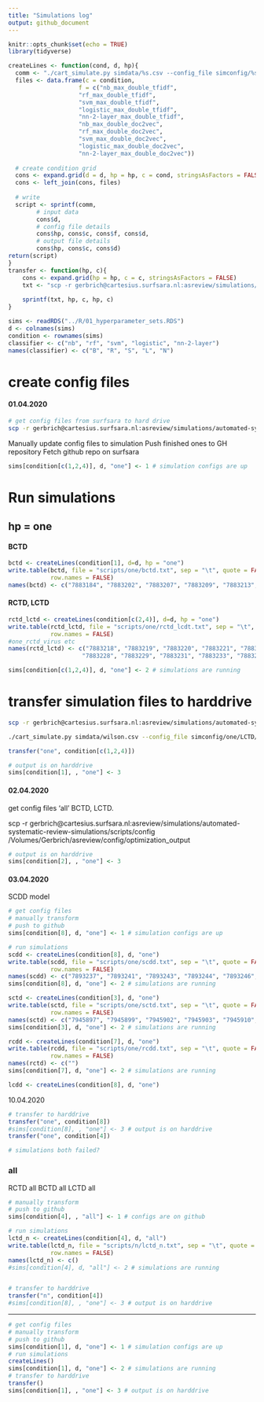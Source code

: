 ```yaml
---
title: "Simulations log"
output: github_document
---
```


```r
knitr::opts_chunk$set(echo = TRUE)
library(tidyverse)

createLines <- function(cond, d, hp){
  comm <- "./cart_simulate.py simdata/%s.csv --config_file simconfig/%s/%s/%s-%s.ini --state_file simoutput/%s/%s/%s/results.h5 -r 15"
  files <- data.frame(c = condition, 
                    f = c("nb_max_double_tfidf",
                    "rf_max_double_tfidf",
                    "svm_max_double_tfidf",
                    "logistic_max_double_tfidf",
                    "nn-2-layer_max_double_tfidf",
                    "nb_max_double_doc2vec",
                    "rf_max_double_doc2vec",
                    "svm_max_double_doc2vec",
                    "logistic_max_double_doc2vec",
                    "nn-2-layer_max_double_doc2vec"))
  
  # create condition grid
  cons <- expand.grid(d = d, hp = hp, c = cond, stringsAsFactors = FALSE)
  cons <- left_join(cons, files)
  
  # write 
  script <- sprintf(comm, 
        # input data
        cons$d, 
        # config file details
        cons$hp, cons$c, cons$f, cons$d,
        # output file details
        cons$hp, cons$c, cons$d)
return(script)
}
transfer <- function(hp, c){
    cons <- expand.grid(hp = hp, c = c, stringsAsFactors = FALSE)
    txt <- "scp -r gerbrich@cartesius.surfsara.nl:asreview/simulations/automated-systematic-review-simulations/scripts/simoutput/%s/%s /Volumes/Gerbrich/asreview/simoutput/%s/%s"
    
    sprintf(txt, hp, c, hp, c)
}


```

```r
sims <- readRDS("../R/01_hyperparameter_sets.RDS")
d <- colnames(sims)
condition <- rownames(sims)
classifier <- c("nb", "rf", "svm", "logistic", "nn-2-layer")
names(classifier) <- c("B", "R", "S", "L", "N")
```

# create config files 
#### 01.04.2020
```bash
# get config files from surfsara to hard drive 
scp -r gerbrich@cartesius.surfsara.nl:asreview/simulations/automated-systematic-review-simulations/scripts/config /Volumes/Gerbrich/asreview/config/optimization_output
```

Manually update config files to simulation 
Push finished ones to GH repository
Fetch github repo on surfsara

```r
sims[condition[c(1,2,4)], d, "one"] <- 1 # simulation configs are up
```

# Run simulations

## hp = one 

#### BCTD
```r
bctd <- createLines(condition[1], d=d, hp = "one")
write.table(bctd, file = "scripts/one/bctd.txt", sep = "\t", quote = FALSE,
            row.names = FALSE)
names(bctd) <- c("7883184", "7883202", "7883207", "7883209", "7883213", "7883214")
```

#### RCTD, LCTD
```r
rctd_lctd <- createLines(condition[c(2,4)], d=d, hp = "one")
write.table(rctd_lctd, file = "scripts/one/rctd_lcdt.txt", sep = "\t", quote = FALSE,
            row.names = FALSE)
#one_rctd_virus etc 
names(rctd_lctd) <- c("7883218", "7883219", "7883220", "7883221", "7883223", "7883224",
                     "7883228", "7883229", "7883231", "7883233", "7883234", "7883236")
```

```r
sims[condition[c(1,2,4)], d, "one"] <- 2 # simulations are running 
```

# transfer simulation files to harddrive

```bash
scp -r gerbrich@cartesius.surfsara.nl:asreview/simulations/automated-systematic-review-simulations/scripts/config /Volumes/Gerbrich/asreview/config/optimization_output

./cart_simulate.py simdata/wilson.csv --config_file simconfig/one/LCTD/logistic_max_double_tfidf-wilson.ini --state_file simoutput/one/LCTD/wilson/results.h5 -r 15
```


```r
transfer("one", condition[c(1,2,4)])
```

```r
# output is on harddrive
sims[condition[1], , "one"] <- 3
```



#### 02.04.2020
get config files 'all' BCTD, LCTD. 

scp -r gerbrich@cartesius.surfsara.nl:asreview/simulations/automated-systematic-review-simulations/scripts/config /Volumes/Gerbrich/asreview/config/optimization_output

```r
# output is on harddrive
sims[condition[2], , "one"] <- 3
```

#### 03.04.2020
SCDD model 

```r
# get config files
# manually transform
# push to github 
sims[condition[8], d, "one"] <- 1 # simulation configs are up

# run simulations 
scdd <- createLines(condition[8], d, "one")
write.table(scdd, file = "scripts/one/scdd.txt", sep = "\t", quote = FALSE,
            row.names = FALSE)
names(scdd) <- c("7893237", "7893241", "7893243", "7893244", "7893246", "7893247")
sims[condition[8], d, "one"] <- 2 # simulations are running 


```

```r
sctd <- createLines(condition[3], d, "one")
write.table(sctd, file = "scripts/one/sctd.txt", sep = "\t", quote = FALSE,
            row.names = FALSE)
names(sctd) <- c("7945897", "7945899", "7945902", "7945903", "7945910", "7945912")
sims[condition[3], d, "one"] <- 2 # simulations are running 

rcdd <- createLines(condition[7], d, "one")
write.table(rcdd, file = "scripts/one/rcdd.txt", sep = "\t", quote = FALSE,
            row.names = FALSE)
names(rctd) <- c("")
sims[condition[7], d, "one"] <- 2 # simulations are running 

lcdd <- createLines(condition[8], d, "one")

```

10.04.2020

```r
# transfer to harddrive 
transfer("one", condition[8])
#sims[condition[8], , "one"] <- 3 # output is on harddrive
transfer("one", condition[4])

# simulations both failed? 
```


### all 
RCTD all
BCTD all 
LCTD all

```r
# manually transform
# push to github 
sims[condition[4], , "all"] <- 1 # configs are on github 

```


```r
# run simulations 
lctd_n <- createLines(condition[4], d, "all")
write.table(lctd_n, file = "scripts/n/lctd_n.txt", sep = "\t", quote = FALSE,
            row.names = FALSE)
names(lctd_n) <- c()
#sims[condition[4], d, "all"] <- 2 # simulations are running 


# transfer to harddrive 
transfer("n", condition[4])
#sims[condition[8], , "one"] <- 3 # output is on harddrive
```

---

```r
# get config files
# manually transform
# push to github 
sims[condition[1], d, "one"] <- 1 # simulation configs are up
# run simulations 
createLines()
sims[condition[1], d, "one"] <- 2 # simulations are running 
# transfer to harddrive 
transfer()
sims[condition[1], , "one"] <- 3 # output is on harddrive
```

